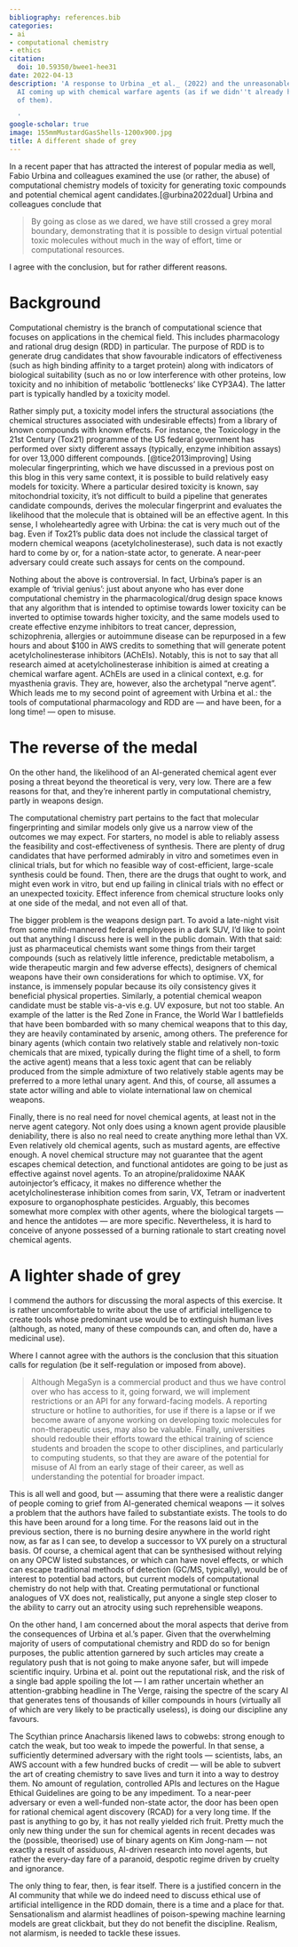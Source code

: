 ```yaml
---
bibliography: references.bib
categories:
- ai
- computational chemistry
- ethics
citation:
  doi: 10.59350/bwee1-hee31
date: 2022-04-13
description: 'A response to Urbina _et al._ (2022) and the unreasonable spectre of
  AI coming up with chemical warfare agents (as if we didn''t already have enough
  of them).

  '
google-scholar: true
image: 155mmMustardGasShells-1200x900.jpg
title: A different shade of grey
---
```



In a recent paper that has attracted the interest of popular media as well, Fabio Urbina and colleagues examined the use (or rather, the abuse) of computational chemistry models of toxicity for generating toxic compounds and potential chemical agent candidates.[@urbina2022dual] Urbina and colleagues conclude that

> By going as close as we dared, we have still crossed a grey moral boundary, demonstrating that it is possible to design virtual potential toxic molecules without much in the way of effort, time or computational resources.

I agree with the conclusion, but for rather different reasons.

# Background

Computational chemistry is the branch of computational science that focuses on applications in the chemical field. This includes pharmacology and rational drug design (RDD) in particular. The purpose of RDD is to generate drug candidates that show favourable indicators of effectiveness (such as high binding affinity to a target protein) along with indicators of biological suitability (such as no or low interference with other proteins, low toxicity and no inhibition of metabolic ‘bottlenecks’ like CYP3A4). The latter part is typically handled by a toxicity model.

Rather simply put, a toxicity model infers the structural associations (the chemical structures associated with undesirable effects) from a library of known compounds with known effects. For instance, the Toxicology in the 21st Century (Tox21) programme of the US federal government has performed over sixty different assays (typically, enzyme inhibition assays) for over 13,000 different compounds. [@tice2013improving] Using molecular fingerprinting, which we have discussed in a previous post on this blog in this very same context, it is possible to build relatively easy models for toxicity. Where a particular desired toxicity is known, say mitochondrial toxicity, it’s not difficult to build a pipeline that generates candidate compounds, derives the molecular fingerprint and evaluates the likelihood that the molecule that is obtained will be an effective agent. In this sense, I wholeheartedly agree with Urbina: the cat is very much out of the bag. Even if Tox21’s public data does not include the classical target of modern chemical weapons (acetylcholinesterase), such data is not exactly hard to come by or, for a nation-state actor, to generate. A near-peer adversary could create such assays for cents on the compound.

Nothing about the above is controversial. In fact, Urbina’s paper is an example of ‘trivial genius’: just about anyone who has ever done computational chemistry in the pharmacological/drug design space knows that any algorithm that is intended to optimise towards lower toxicity can be inverted to optimise towards higher toxicity, and the same models used to create effective enzyme inhibitors to treat cancer, depression, schizophrenia, allergies or autoimmune disease can be repurposed in a few hours and about $100 in AWS credits to something that will generate potent acetylcholinesterase inhibitors (AChEIs). Notably, this is not to say that all research aimed at acetylcholinesterase inhibition is aimed at creating a chemical warfare agent. AChEIs are used in a clinical context, e.g. for myasthenia gravis. They are, however, also the archetypal “nerve agent”. Which leads me to my second point of agreement with Urbina et al.: the tools of computational pharmacology and RDD are — and have been, for a long time! — open to misuse.

# The reverse of the medal

On the other hand, the likelihood of an AI-generated chemical agent ever posing a threat beyond the theoretical is very, very low. There are a few reasons for that, and they’re inherent partly in computational chemistry, partly in weapons design.

The computational chemistry part pertains to the fact that molecular fingerprinting and similar models only give us a narrow view of the outcomes we may expect. For starters, no model is able to reliably assess the feasibility and cost-effectiveness of synthesis. There are plenty of drug candidates that have performed admirably in vitro and sometimes even in clinical trials, but for which no feasible way of cost-efficient, large-scale synthesis could be found. Then, there are the drugs that ought to work, and might even work in vitro, but end up failing in clinical trials with no effect or an unexpected toxicity. Effect inference from chemical structure looks only at one side of the medal, and not even all of that.

The bigger problem is the weapons design part. To avoid a late-night visit from some mild-mannered federal employees in a dark SUV, I’d like to point out that anything I discuss here is well in the public domain. With that said: just as pharmaceutical chemists want some things from their target compounds (such as relatively little inference, predictable metabolism, a wide therapeutic margin and few adverse effects), designers of chemical weapons have their own considerations for which to optimise. VX, for instance, is immensely popular because its oily consistency gives it beneficial physical properties. Similarly, a potential chemical weapon candidate must be stable vis-a-vis e.g. UV exposure, but not too stable. An example of the latter is the Red Zone in France, the World War I battlefields that have been bombarded with so many chemical weapons that to this day, they are heavily contaminated by arsenic, among others. The preference for binary agents (which contain two relatively stable and relatively non-toxic chemicals that are mixed, typically during the flight time of a shell, to form the active agent) means that a less toxic agent that can be reliably produced from the simple admixture of two relatively stable agents may be preferred to a more lethal unary agent. And this, of course, all assumes a state actor willing and able to violate international law on chemical weapons.

Finally, there is no real need for novel chemical agents, at least not in the nerve agent category. Not only does using a known agent provide plausible deniability, there is also no real need to create anything more lethal than VX. Even relatively old chemical agents, such as mustard agents, are effective enough. A novel chemical structure may not guarantee that the agent escapes chemical detection, and functional antidotes are going to be just as effective against novel agents. To an atropine/pralidoxime NAAK autoinjector’s efficacy, it makes no difference whether the acetylcholinesterase inhibition comes from sarin, VX, Tetram or inadvertent exposure to organophosphate pesticides. Arguably, this becomes somewhat more complex with other agents, where the biological targets — and hence the antidotes — are more specific. Nevertheless, it is hard to conceive of anyone possessed of a burning rationale to start creating novel chemical agents.

# A lighter shade of grey

I commend the authors for discussing the moral aspects of this exercise. It is rather uncomfortable to write about the use of artificial intelligence to create tools whose predominant use would be to extinguish human lives (although, as noted, many of these compounds can, and often do, have a medicinal use).

Where I cannot agree with the authors is the conclusion that this situation calls for regulation (be it self-regulation or imposed from above).

> Although MegaSyn is a commercial product and thus we have control over who has access to it, going forward, we will implement restrictions or an API for any forward-facing models. A reporting structure or hotline to authorities, for use if there is a lapse or if we become aware of anyone working on developing toxic molecules for non-therapeutic uses, may also be valuable. Finally, universities should redouble their efforts toward the ethical training of science students and broaden the scope to other disciplines, and particularly to computing students, so that they are aware of the potential for misuse of AI from an early stage of their career, as well as understanding the potential for broader impact.

This is all well and good, but — assuming that there were a realistic danger of people coming to grief from AI-generated chemical weapons — it solves a problem that the authors have failed to substantiate exists. The tools to do this have been around for a long time. For the reasons laid out in the previous section, there is no burning desire anywhere in the world right now, as far as I can see, to develop a successor to VX purely on a structural basis. Of course, a chemical agent that can be synthesised without relying on any OPCW listed substances, or which can have novel effects, or which can escape traditional methods of detection (GC/MS, typically), would be of interest to potential bad actors, but current models of computational chemistry do not help with that. Creating permutational or functional analogues of VX does not, realistically, put anyone a single step closer to the ability to carry out an atrocity using such reprehensible weapons.

On the other hand, I am concerned about the moral aspects that derive from the consequences of Urbina et al.’s paper. Given that the overwhelming majority of users of computational chemistry and RDD do so for benign purposes, the public attention garnered by such articles may create a regulatory push that is not going to make anyone safer, but will impede scientific inquiry. Urbina et al. point out the reputational risk, and the risk of a single bad apple spoiling the lot — I am rather uncertain whether an attention-grabbing headline in The Verge, raising the spectre of the scary AI that generates tens of thousands of killer compounds in hours (virtually all of which are very likely to be practically useless), is doing our discipline any favours.

The Scythian prince Anacharsis likened laws to cobwebs: strong enough to catch the weak, but too weak to impede the powerful. In that sense, a sufficiently determined adversary with the right tools — scientists, labs, an AWS account with a few hundred bucks of credit — will be able to subvert the art of creating chemistry to save lives and turn it into a way to destroy them. No amount of regulation, controlled APIs and lectures on the Hague Ethical Guidelines are going to be any impediment. To a near-peer adversary or even a well-funded non-state actor, the door has been open for rational chemical agent discovery (RCAD) for a very long time. If the past is anything to go by, it has not really yielded rich fruit. Pretty much the only new thing under the sun for chemical agents in recent decades was the (possible, theorised) use of binary agents on Kim Jong-nam — not exactly a result of assiduous, AI-driven research into novel agents, but rather the every-day fare of a paranoid, despotic regime driven by cruelty and ignorance.

The only thing to fear, then, is fear itself. There is a justified concern in the AI community that while we do indeed need to discuss ethical use of artificial intelligence in the RDD domain, there is a time and a place for that. Sensationalism and alarmist headlines of poison-spewing machine learning models are great clickbait, but they do not benefit the discipline. Realism, not alarmism, is needed to tackle these issues.
